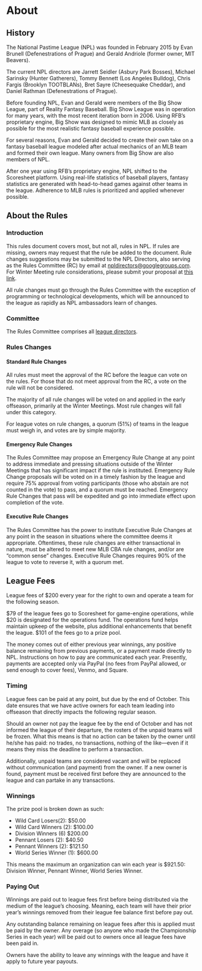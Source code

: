 # About

## History

The National Pastime League (NPL) was founded in February 2015 by Evan Brunell (Defenestrations of Prague) and Gerald Andriole (former owner, MIT Beavers).

The current NPL directors are Jarrett Seidler (Asbury Park Bosses), Michael Sarinsky (Hunter Gatherers), Tommy Bennett (Los Angeles Bulldog), Chris Fargis (Brooklyn TOOTBLANs), Bret Sayre (Cheesequake Cheddar), and Daniel Rathman (Defenestrations of Prague).

Before founding NPL, Evan and Gerald were members of the Big Show League, part of Reality Fantasy Baseball. Big Show League was in operation for many years, with the most recent iteration born in 2006. Using RFB’s proprietary engine, Big Show was designed to mimic MLB as closely as possible for the most realistic fantasy baseball experience possible.

For several reasons, Evan and Gerald decided to create their own take on a fantasy baseball league modeled after actual mechanics of an MLB team and formed their own league. Many owners from Big Show are also members of NPL.

After one year using RFB’s proprietary engine, NPL shifted to the Scoresheet platform. Using real-life statistics of baseball players, fantasy statistics are generated with head-to-head games against other teams in the league. Adherence to MLB rules is prioritized and applied whenever possible.

## About the Rules

### Introduction

This rules document covers most, but not all, rules in NPL. If rules are missing, owners may request that the rule be added to the document. Rule changes suggestions may be submitted to the NPL Directors, also serving as the Rules Committee (RC) by email at [npldirectors@googlegroups.com](mailto:npldirectors@googlegroups.com). For Winter Meeting rule considerations, please submit your proposal at [this link](http://bit.ly/nplwintermeetings).

All rule changes must go through the Rules Committee with the exception of programming or technological developments, which will be announced to the league as rapidly as NPL ambassadors learn of changes.

### Committee

The Rules Committee comprises all [league directors](mailto:npldirectors@gmail.com).

### Rules Changes

#### Standard Rule Changes

All rules must meet the approval of the RC before the league can vote on the rules. For those that do not meet approval from the RC, a vote on the rule will not be considered.

The majority of all rule changes will be voted on and applied in the early offseason, primarily at the Winter Meetings. Most rule changes will fall under this category.

For league votes on rule changes, a quorum (51%) of teams in the league must weigh in, and votes are by simple majority.

#### Emergency Rule Changes

The Rules Committee may propose an Emergency Rule Change at any point to address immediate and pressing situations outside of the Winter Meetings that has significant impact if the rule is instituted. Emergency Rule Change proposals will be voted on in a timely fashion by the league and require 75% approval from voting participants (those who abstain are not counted in the vote) to pass, and a quorum must be reached. Emergency Rule Changes that pass will be expedited and go into immediate effect upon completion of the vote.

#### Executive Rule Changes

The Rules Committee has the power to institute Executive Rule Changes at any point in the season in situations where the committee deems it appropriate. Oftentimes, these rule changes are either transactional in nature, must be altered to meet new MLB CBA rule changes, and/or are “common sense” changes. Executive Rule Changes requires 90% of the league to vote to reverse it, with a quorum met.

## League Fees

League fees of \$200 every year for the right to own and operate a team for the following season.

\$79 of the league fees go to Scoresheet for game-engine operations, while \$20 is designated for the operations fund. The operations fund helps maintain upkeep of the website, plus additional enhancements that benefit the league. \$101 of the fees go to a prize pool.

The money comes out of either previous year winnings, any positive balance remaining from previous payments, or a payment made directly to NPL. Instructions on how to pay are communicated each year. Presently, payments are accepted only via PayPal (no fees from PayPal allowed, or send enough to cover fees), Venmo, and Square.

### Timing

League fees can be paid at any point, but due by the end of October. This date ensures that we have active owners for each team leading into offseason that directly impacts the following regular season.

Should an owner not pay the league fee by the end of October and has not informed the league of their departure, the rosters of the unpaid teams will be frozen. What this means is that no action can be taken by the owner until he/she has paid: no trades, no transactions, nothing of the like---even if it means they miss the deadline to perform a transaction.

Additionally, unpaid teams are considered vacant and will be replaced without communication (and payment) from the owner. If a new owner is found, payment must be received first before they are announced to the league and can partake in any transactions.

### Winnings

The prize pool is broken down as such:

* Wild Card Losers(2): $50.00
* Wild Card Winners (2): $100.00
* Division Winners (6) $200.00
* Pennant Losers (2): $40.50
* Pennant Winners (2): $121.50
* World Series Winner (1): $600.00

This means the maximum an organization can win each year is $921.50: Division Winner, Pennant Winner, World Series Winner.

### Paying Out

Winnings are paid out to league fees first before being distributed via the medium of the league’s choosing. Meaning, each team will have their prior year’s winnings removed from their league fee balance first before pay out.

Any outstanding balance remaining on league fees after this is applied must be paid by the owner. Any overage (so anyone who made the Championship Series in each year) will be paid out to owners once all league fees have been paid in.

Owners have the ability to leave any winnings with the league and have it apply to future year payouts.